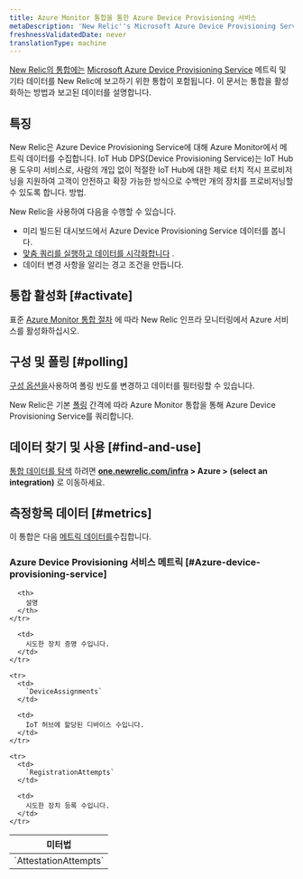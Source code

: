 ```yaml
---
title: Azure Monitor 통합을 통한 Azure Device Provisioning 서비스
metaDescription: 'New Relic''s Microsoft Azure Device Provisioning Service integration: what data it reports and how to enable it.'
freshnessValidatedDate: never
translationType: machine
---
```


[New Relic의 통합에는](/docs/infrastructure/integrations-getting-started/getting-started/introduction-infrastructure-integrations) [Microsoft Azure Device Provisioning Service](https://learn.microsoft.com/en-us/azure/iot-dps/) 메트릭 및 기타 데이터를 New Relic에 보고하기 위한 통합이 포함됩니다. 이 문서는 통합을 활성화하는 방법과 보고된 데이터를 설명합니다.

## 특징

New Relic은 Azure Device Provisioning Service에 대해 Azure Monitor에서 메트릭 데이터를 수집합니다. IoT Hub DPS(Device Provisioning Service)는 IoT Hub용 도우미 서비스로, 사람의 개입 없이 적절한 IoT Hub에 대한 제로 터치 적시 프로비저닝을 지원하여 고객이 안전하고 확장 가능한 방식으로 수백만 개의 장치를 프로비저닝할 수 있도록 합니다. 방법.

New Relic을 사용하여 다음을 수행할 수 있습니다.

* 미리 빌드된 대시보드에서 Azure Device Provisioning Service 데이터를 봅니다.
* [맞춤 쿼리를 실행하고 데이터를 시각화합니다](/docs/infrastructure/integrations-getting-started/getting-started/use-integration-data-new-relic-insights) .
* 데이터 변경 사항을 알리는 경고 조건을 만듭니다.

## 통합 활성화 [#activate]

표준 [Azure Monitor 통합 절차](/docs/infrastructure/microsoft-azure-integrations/azure-integrations-list/azure-monitor) 에 따라 New Relic 인프라 모니터링에서 Azure 서비스를 활성화하십시오.

## 구성 및 폴링 [#polling]

[구성 옵션을](/docs/infrastructure/microsoft-azure-integrations/azure-integrations-list/azure-monitor/#settings)사용하여 폴링 빈도를 변경하고 데이터를 필터링할 수 있습니다.

New Relic은 기본 [폴링](/docs/infrastructure/microsoft-azure-integrations/azure-integrations-list/azure-monitor/#settings) 간격에 따라 Azure Monitor 통합을 통해 Azure Device Provisioning Service를 쿼리합니다.

## 데이터 찾기 및 사용 [#find-and-use]

[통합 데이터를 탐색](/docs/infrastructure/integrations/find-use-infrastructure-integration-data) 하려면 <DNT>**[one.newrelic.com/infra](https://one.newrelic.com/infra) > Azure > (select an integration)**</DNT> 로 이동하세요.

## 측정항목 데이터 [#metrics]

이 통합은 다음 [메트릭 데이터를](/docs/infrastructure/integrations-getting-started/getting-started/understand-integration-data-data-types#metric)수집합니다.

### Azure Device Provisioning 서비스 메트릭 [#Azure-device-provisioning-service]

<table>
  <thead>
    <tr>
      <th style={{ width: "300px" }}>
        미터법
      </th>

      <th>
        설명
      </th>
    </tr>
  </thead>

  <tbody>
    <tr>
      <td>
        `AttestationAttempts`
      </td>

      <td>
        시도한 장치 증명 수입니다.
      </td>
    </tr>

    <tr>
      <td>
        `DeviceAssignments`
      </td>

      <td>
        IoT 허브에 할당된 디바이스 수입니다.
      </td>
    </tr>

    <tr>
      <td>
        `RegistrationAttempts`
      </td>

      <td>
        시도한 장치 등록 수입니다.
      </td>
    </tr>
  </tbody>
</table>
